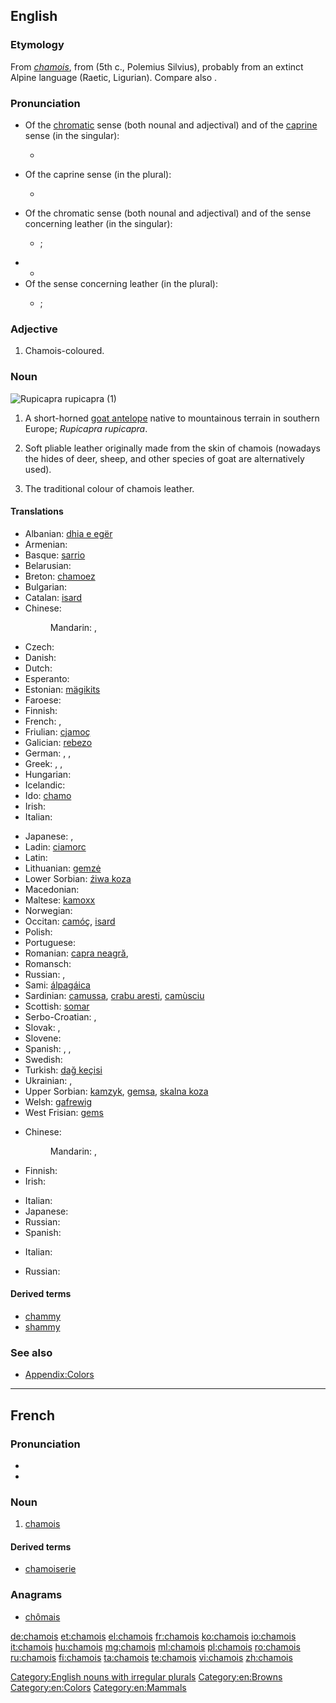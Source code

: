 ==English==
{{wikipedia}}

===Etymology===
From {{etyl|fr}} ''[[#French|chamois]]'', from {{etyl|cel-gau}} {{term|camox|lang=cel-gau}} (5th c., Polemius Silvius), probably from an extinct Alpine language (Raetic, Ligurian). Compare also {{etyl|goh|-}} {{term|gamiza|lang=goh}} {{gloss|"chamois"; > Modern German {{term|Gämse|lang=de}}}}.

===Pronunciation===
* Of the [[chromatic]] sense (both nounal and adjectival) and of the [[caprine]] sense (in the singular):
** {{a|RP}} {{IPA|/ˈʃæmwɑː/}}
* Of the caprine sense (in the plural):
** {{a|RP}} {{IPA|/ˈʃæmwɑːz/}}
* Of the chromatic sense (both nounal and adjectival) and of the sense concerning leather (in the singular):
** {{a|RP}} {{IPA|/ˈʃæmi/}}; {{X-SAMPA|/'S{mi/}}
* {{audio|En-us-chamois.ogg|Audio (US)}}
** {{rhymes|æmi}}
* Of the sense concerning leather (in the plural):
** {{a|RP}} {{IPA|/ˈʃæmiz/}}; {{X-SAMPA|/'S{miz/}}

===Adjective===
{{en-adj|-}}

# Chamois-coloured.

===Noun===
[[Image:Rupicapra rupicapra 0.jpg|thumb|''Rupicapra rupicapra'' (1)]]
{{en-noun|chamois}}

# A short-horned [[goat antelope]] native to mountainous terrain in southern Europe; ''Rupicapra rupicapra''.
# {{qualifier|Usually as “chamois leather”}} Soft pliable leather originally made from the skin of chamois (nowadays the hides of deer, sheep, and other species of goat are alternatively used).
# The traditional colour of chamois leather.
#: {{color panel|FBE4C7}}

====Translations====
{{trans-top|goat}}
* Albanian: [[dhia e egër]]
* Armenian: {{t-|hy|այծյամ|tr=ayçyam}}
* Basque: [[sarrio]]
* Belarusian: {{t|be|сарна|f|tr=sárna|sc=Cyrl}}
* Breton: [[chamoez]]
* Bulgarian: {{t|bg|дива коза|f|tr=diva koza|sc=Cyrl}}
* Catalan: [[isard]]
* Chinese:
*: Mandarin: {{t|cmn|臆羚|tr=yìlíng|sc=Hani}}, {{t|cmn|岩羚羊|tr=yánlíngyáng|sc=Hani}}
* Czech: {{t|cs|kamzík|m}}
* Danish: {{t-|da|gemse}}
* Dutch: {{t+|nl|gems|f}}
* Esperanto: {{t-|eo|ĉamo|xs=Esperanto}}
* Estonian: [[mägikits]]
* Faroese: {{t-|fo|gemsa}}
* Finnish: {{t+|fi|gemssi}}
* French: {{t+|fr|chamois|m}}, {{t+|fr|isard|m}}
* Friulian: [[cjamoç]]
* Galician: [[rebezo]]
* German: {{t-|de|Gams|f}}, {{t+|de|Gemse|f}}, {{t+|de|Gämse|f}}
* Greek: {{t|el|αγριόγιδο|n|tr=agriógido|sc=Grek}}, {{t|el|αγριοκάτσικο|n|tr=agriokátsiko|sc=Grek}}, {{t|el|αίγαγρος|m|tr=aígagros|sc=Grek}}
* Hungarian: {{t+|hu|zerge}}
* Icelandic: {{t-|is|gemsa}}
* Ido: [[chamo]]
* Irish: {{t-|ga|seamaí|m}}
* Italian: {{t+|it|camoscio|m}}
{{trans-mid}}
* Japanese: {{t|ja|シャモア|tr=shamoa|sc=Jpan}}, {{t|ja|カモシカ|tr=kamojika|sc=Jpan}}
* Ladin: [[ciamorc]]
* Latin: {{t-|la|Rupicapra rupicapra}}
* Lithuanian: [[gemzė]]
* Lower Sorbian: [[źiwa koza]]
* Macedonian: {{t|mk|дивокоза|f|tr=divokoza|sc=Cyrl}}
* Maltese: [[kamoxx]]
* Norwegian: {{t-|no|gemse}}
* Occitan: [[camóç]], [[isard]]
* Polish: {{t|pl|kozica|f}}
* Portuguese: {{t+|pt|camurça}}
* Romanian: [[capra neagră]], {{t+|ro|șamoa|m}}
* Romansch: {{t-|rm|chamutsch|m}}
* Russian: {{t+|ru|серна|f|tr=sérna}}, {{t|ru|чёрный козёл|m|tr=čórnyj kozjól|sc=Cyrl}}
* Sami: [[álpagáica]]
* Sardinian: [[camussa]], [[crabu aresti]], [[camùsciu]]
* Scottish: [[somar]]
* Serbo-Croatian: {{t|sh|дивокоза|f}}, {{t|sh|divokoza|f}}
* Slovak: {{t|sk|kamzík horský|m}}, {{t|sk|kamzík|m}}
* Slovene: {{t+|sl|gams|m}}
* Spanish: {{t+|es|gamuza|f}}, {{t+|es|rebeco|m}}, {{t+|es|sarrio|m}}
* Swedish: {{t+|sv|gems}}
* Turkish: [[dağ keçisi]]
* Ukrainian: {{t|uk|серна|f|tr=sérna|sc=Cyrl}}, {{t|uk|сарна|f|tr=sárna|sc=Cyrl}}
* Upper Sorbian: [[kamzyk]], [[gemsa]], [[skalna koza]]
* Welsh: [[gafrewig]]
* West Frisian: [[gems]]
{{trans-bottom}}

{{trans-top|cloth}}
* Chinese:
*: Mandarin: {{t|cmn|沙穆瓦|tr=shāmùwǎ|sc=Hani}}, {{t|cmn|麂皮|tr=jǐpí|sc=Hani}}
* Finnish: {{t+|fi|säämiskä}}
* Irish: {{t-|ga|seamaí|m}}
{{trans-mid}}
* Italian: {{t+|it|camoscio}}
* Japanese: {{t|ja|シャモア|tr=shamoa|sc=Jpan}}
* Russian: {{t+|ru|замша|f|tr=zámša}}
* Spanish: {{t+|es|gamuza|f}}
{{trans-bottom}}

{{trans-top|colour}}
* Italian: {{t+|it|camoscio}}
{{trans-mid}}
* Russian: {{t|ru|коричнево-желтый |m|tr=koríčnevo-žóltyj|sc=Cyrl}} {{qualifier|цвет}}
{{trans-bottom}}

====Derived terms====
* [[chammy]]
* [[shammy]]

===See also===
* [[Appendix:Colors]]

[[Category:English nouns with irregular plurals]]
[[Category:en:Browns]]
[[Category:en:Colors]]
[[Category:en:Mammals]]

----

==French==

===Pronunciation===
* {{IPA|/ʃa.mwa/|lang=fr}}
* {{audio|Fr-chamois.ogg|Audio (France)}}

===Noun===
{{fr-noun|m|plural=chamois}}

# [[#English|chamois]]

====Derived terms====
* [[chamoiserie]]

===Anagrams===
* [[chômais#French|chômais]]

[[de:chamois]]
[[et:chamois]]
[[el:chamois]]
[[fr:chamois]]
[[ko:chamois]]
[[io:chamois]]
[[it:chamois]]
[[hu:chamois]]
[[mg:chamois]]
[[ml:chamois]]
[[pl:chamois]]
[[ro:chamois]]
[[ru:chamois]]
[[fi:chamois]]
[[ta:chamois]]
[[te:chamois]]
[[vi:chamois]]
[[zh:chamois]]